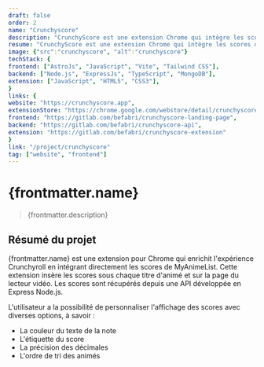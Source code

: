 ```yaml
---
draft: false
order: 2
name: "Crunchyscore"
description: "CrunchyScore est une extension Chrome qui intègre les scores de MyAnimeList sur Crunchyroll."
resume: "CrunchyScore est une extension Chrome qui intègre les scores de MyAnimeList sur Crunchyroll."
image: {"src":"crunchyscore", "alt":"crunchyscore"}
techStack: {
frontend: ["AstroJs", "JavaScript", "Vite", "Tailwind CSS"],
backend: ["Node.js", "ExpressJs", "TypeScript", "MongoDB"],
extension: ["JavaScript", "HTML5", "CSS3"],
}
links: {
website: "https://crunchyscore.app",
extensionStore: "https://chrome.google.com/webstore/detail/crunchyscore-mal-score-on/coiidbjimmeojgdkclafjccnhgenmmbi",
frontend: "https://gitlab.com/befabri/crunchyscore-landing-page",
backend: "https://gitlab.com/befabri/crunchyscore-api",
extension: "https://gitlab.com/befabri/crunchyscore-extension"
}
link: "/project/crunchyscore"
tag: ["website", "frontend"]
---
```


# {frontmatter.name}

> {frontmatter.description}

## Résumé du projet

{frontmatter.name} est une extension pour Chrome qui enrichit l'expérience Crunchyroll en intégrant directement les scores de MyAnimeList. Cette extension insère les scores sous chaque titre d'animé et sur la page du lecteur vidéo. Les scores sont récupérés depuis une API développée en Express Node.js.

L'utilisateur a la possibilité de personnaliser l'affichage des scores avec diverses options, à savoir :

- La couleur du texte de la note
- L'étiquette du score
- La précision des décimales
- L'ordre de tri des animés
